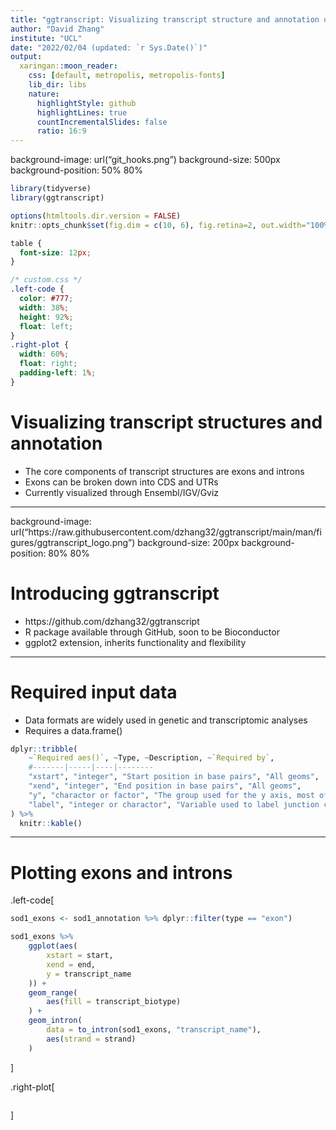 ```yaml
---
title: "ggtranscript: Visualizing transcript structure and annotation using ggplot2"
author: "David Zhang"
institute: "UCL"
date: "2022/02/04 (updated: `r Sys.Date()`)"
output:
  xaringan::moon_reader:
    css: [default, metropolis, metropolis-fonts]
    lib_dir: libs
    nature:
      highlightStyle: github
      highlightLines: true
      countIncrementalSlides: false
      ratio: 16:9
---
```


background-image: url("git_hooks.png")
background-size: 500px
background-position: 50% 80%

```r
library(tidyverse)
library(ggtranscript)

options(htmltools.dir.version = FALSE)
knitr::opts_chunk$set(fig.dim = c(10, 6), fig.retina=2, out.width="100%")
```

<!-- change font of all slides via css -->
<!-- https://stackoverflow.com/questions/53481699/customize-font-size-for-all-the-slides-in-xaringan -->

<style type="text/css">
.remark-slide-content {
    font-size: 34px;
    padding: 0.75em 1em 0.75em 1em;
}
.remark-code, .remark-inline-code { 
    font-family: 'Source Code Pro', 'Lucida Console', Monaco, monospace;
    font-size: 30%;
}
</style>

```css
table {
  font-size: 12px;     
}

/* custom.css */
.left-code {
  color: #777;
  width: 38%;
  height: 92%;
  float: left;
}
.right-plot {
  width: 60%;
  float: right;
  padding-left: 1%;
}
```

# Visualizing transcript structures and annotation

- The core components of transcript structures are exons and introns
- Exons can be broken down into CDS and UTRs
- Currently visualized through Ensembl/IGV/Gviz

---

background-image: url("https://raw.githubusercontent.com/dzhang32/ggtranscript/main/man/figures/ggtranscript_logo.png")
background-size: 200px
background-position: 80% 80%

# Introducing ggtranscript

- https://github.com/dzhang32/ggtranscript
- R package available through GitHub, soon to be Bioconductor
- ggplot2 extension, inherits functionality and flexibility

---

# Required input data

- Data formats are widely used in genetic and transcriptomic analyses
- Requires a data.frame()

```r

dplyr::tribble(
    ~`Required aes()`, ~Type, ~Description, ~`Required by`,
    #-------|-----|----|--------
    "xstart", "integer", "Start position in base pairs", "All geoms", 
    "xend", "integer", "End position in base pairs", "All geoms", 
    "y", "charactor or factor", "The group used for the y axis, most often a transcript id or name ", "All geoms",
    "label", "integer or charactor", "Variable used to label junction curves", "Only geom_junction_label_repel()",
) %>% 
  knitr::kable()

```

---

# Plotting exons and introns

.left-code[
```r
sod1_exons <- sod1_annotation %>% dplyr::filter(type == "exon")

sod1_exons %>%
    ggplot(aes(
        xstart = start,
        xend = end,
        y = transcript_name
    )) +
    geom_range(
        aes(fill = transcript_biotype)
    ) +
    geom_intron(
        data = to_intron(sod1_exons, "transcript_name"),
        aes(strand = strand)
    )
```
]

.right-plot[
```r
```
]


